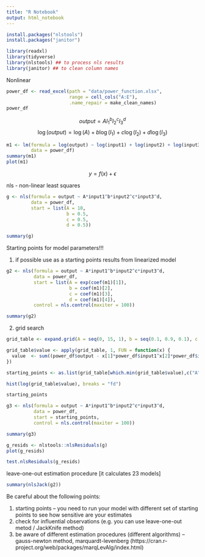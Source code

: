 ```yaml
---
title: "R Notebook"
output: html_notebook
---
```



```r
install.packages("nlstools")
install.packages("janitor")
```

```r
library(readxl)
library(tidyverse)
library(nlstools) ## to process nls results
library(janitor) ## to clean column names
```


Nonlinear

```r
power_df <- read_excel(path = "data/power_function.xlsx", 
                       range = cell_cols("A:E"), 
                       .name_repair = make_clean_names)
power_df
```

$$
output = A I_1^b I_2^c I_3^d
$$
$$
\log(output) = \log(A) + b\log(I_1) + c\log(I_2) + d\log(I_3)
$$

```r
m1 <- lm(formula = log(output) ~ log(input1) + log(input2) + log(input3),
         data = power_df)
summary(m1)
plot(m1)
```

$$
y = f(x) + \epsilon
$$

nls - non-linear least squares

```r
g <- nls(formula = output ~ A*input1^b*input2^c*input3^d,
         data = power_df,
         start = list(A = 10,
                      b = 0.5,
                      c = 0.5,
                      d = 0.5))

summary(g)

```

Starting points for model parameters!!! 

1. if possible use as a starting points results from linearized model

```r
g2 <- nls(formula = output ~ A*input1^b*input2^c*input3^d,
          data = power_df,
          start = list(A = exp(coef(m1)[1]),
                       b = coef(m1)[2],
                       c = coef(m1)[3],
                       d = coef(m1)[4]), 
          control = nls.control(maxiter = 100))

summary(g2)
```

2. grid search

```r
grid_table <- expand.grid(A = seq(0, 15, 1), b = seq(0.1, 0.9, 0.1), c = seq(0.1, 0.9, 0.1), d = seq(0.1,0.9,0.1))

grid_table$value <- apply(grid_table, 1, FUN = function(x) {
  value  <- sum((power_df$output - x[1]*power_df$input1^x[2]*power_df$input2^x[3]*power_df$input3^x[4])^2)
})

starting_points <- as.list(grid_table[which.min(grid_table$value),c("A", "b", "c", "d")])

hist(log(grid_table$value), breaks = "fd")

starting_points
```

```r
g3 <- nls(formula = output ~ A*input1^b*input2^c*input3^d,
          data = power_df,
          start = starting_points, 
          control = nls.control(maxiter = 100))

summary(g3)
```

```r
g_resids <- nlstools::nlsResiduals(g)
plot(g_resids)
```

```r
test.nlsResiduals(g_resids)
```

leave-one-out estimation procedure [it calculates 23 models]

```r
summary(nlsJack(g2))
```

Be careful about the following points:

1. starting points -- you need to run your model with different set of starting points to see how sensitive are your estimates
2. check for influential observations (e.g. you can use leave-one-out metod / JackKnife method)
3. be aware of different estimation procedures (different algorithms) -- gauss-newton method, marquardt-levenberg (https://cran.r-project.org/web/packages/marqLevAlg/index.html)





